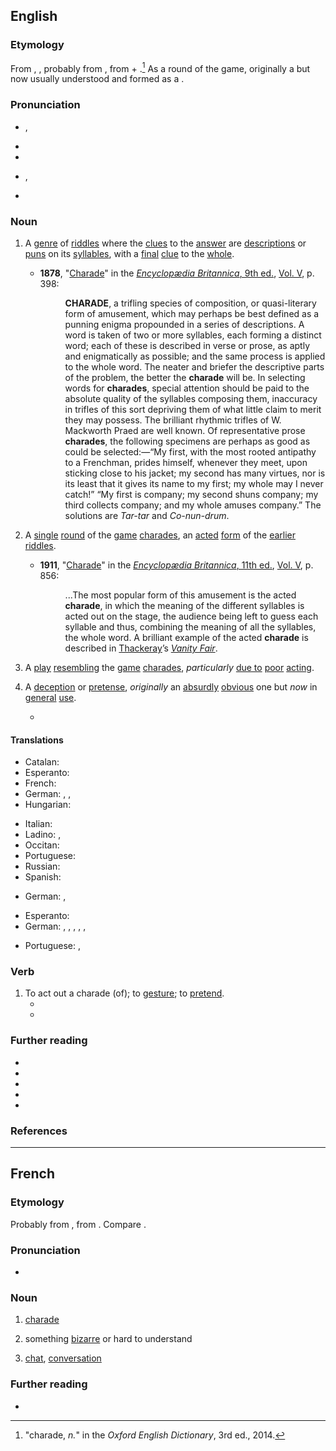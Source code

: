==English==

===Etymology===
From {{bor|en|fr|charade}}, {{m|fr|charrade||prattle, idle conversation; a kind of riddle}}, probably from {{der|en|oc|charrada||conversation; chatter}}, from {{m|oc|charrar||to chat; to chatter}} + {{m|oc|-ada}}.<ref>"charade, ''n.''" in the ''Oxford English Dictionary'', 3rd ed., 2014.</ref> As a round of the game, originally a {{clipping|en|acting charade|nocap=1}} but now usually understood and formed as a {{back-formation|en|charades|nocap=1}}.

===Pronunciation===
* {{a|RP}} {{enPR|shərädʹ|shərādʹ}}, {{IPA|en|/ʃəˈɹɑːd/|/ʃəˈɹeɪd/}}
* {{audio|en|LL-Q1860 (eng)-Vealhurl-charade.wav|Audio (RP)}}
* {{audio|en|LL-Q1860 (eng)-Vealhurl-charade2.wav|Audio (RP)}}
* {{a|GA}} {{enPR|shərādʹ}}, {{IPA|en|/ʃəˈɹeɪd/}}
* {{rhymes|en|eɪd|s=2}}

===Noun===
{{en-noun}}

# {{lb|en|literature|archaic}} A [[genre]] of [[riddle]]s where the [[clue]]s to the [[answer]] are [[description]]s or [[pun]]s on its [[syllable]]s, with a [[final]] [[clue]] to the [[whole]].
#* '''1878''', "[[:s:Encyclopædia Britannica, Ninth Edition/Charade|Charade]]" in the [[:s:Encyclopædia Britannica, Ninth Edition|''Encyclopædia Britannica'', 9th ed.]], [[:s:Encyclopædia Britannica, Ninth Edition/Volume V|Vol. V]], p. 398:
#*: '''CHARADE''', a trifling species of composition, or quasi-literary form of amusement, which may perhaps be best defined as a punning enigma propounded in a series of descriptions. A word is taken of two or more syllables, each forming a distinct word; each of these is described in verse or prose, as aptly and enigmatically as possible; and the same process is applied to the whole word. The neater and briefer the descriptive parts of the problem, the better the '''charade''' will be. In selecting words for '''charades''', special attention should be paid to the absolute quality of the syllables composing them, inaccuracy in trifles of this sort depriving them of what little claim to merit they may possess. The brilliant rhythmic trifles of W. Mackworth Praed are well known. Of representative prose '''charades''', the following specimens are perhaps as good as could be selected:—“My first, with the most rooted antipathy to a Frenchman, prides himself, whenever they meet, upon sticking close to his jacket; my second has many virtues, nor is its least that it gives its name to my first; my whole may I never catch!” “My first is company; my second shuns company; my third collects company; and my whole amuses company.” The solutions are ''Tar-tar'' and ''Co-nun-drum''.
# {{lb|en|uncommon}} A [[single]] [[round]] of the [[game]] [[charades]], an [[act]]ed [[form]] of the [[earlier]] [[riddle]]s.
#: {{syn|en|acted charade|dumb charade|q2=obsolete}}
#* '''1911''', "[[:s:1911 Encyclopædia Britannica/Charade|Charade]]" in the [[:s:1911 Encyclopædia Britannica|''Encyclopædia Britannica'', 11th ed.]], [[:s:1911 Encyclopædia Britannica/Volume V|Vol. V]], p. 856:
#*: ...The most popular form of this amusement is the acted '''charade''', in which the meaning of the different syllables is acted out on the stage, the audience being left to guess each syllable and thus, combining the meaning of all the syllables, the whole word. A brilliant example of the acted '''charade''' is described in [[w:William Makepeace Thackeray|Thackeray]]’s ''[[:s:Vanity Fair (Thackeray)/Chapter 51|Vanity Fair]]''.
# {{lb|en|obsolete}} A [[play]] [[resembling]] the [[game]] [[charades]], ''particularly'' [[due to]] [[poor]] [[acting]].
# A [[deception]] or [[pretense]], ''originally'' an [[absurdly]] [[obvious]] one but ''now'' in [[general]] [[use]].
#: {{syn|en|farce|sham|Thesaurus:fake}}
#: {{ux|en|This whole '''charade''' is absurd.}}
#* {{quote-av
|en
|year=1999
|medium=motion picture
|title=Eyes Wide Shut
|role=Dr. Bill Harford
|actor=Tom Cruise
|writer={{w|Stanley Kubrick}}
|passage=The woman lying dead in the morgue was the woman at the party. Well, Victor, maybe I'm missing something here. You call it fake, a '''charade'''… Do you mind telling me what kind of fuckin' '''charade''' ends up with somebody turning up dead?}}

====Translations====
{{trans-top|riddle}}
* Catalan: {{t+|ca|xarada|f}}
* Esperanto: {{t+|eo|ŝarado}}
* French: {{t+|fr|charade|f}}
* German: {{t+|de|Scharade|f}}, {{t+|de|Silbenrätsel|n}}, {{t|de|Versrätsel|n}}
* Hungarian: {{t|hu|sarád}}
{{trans-mid}}
* Italian: {{t+|it|sciarada|f}}
* Ladino: {{t|lad|sharada|f}}, {{t|lad|indivinansa|f}} {{qualifier|Turkey}}
* Occitan: {{t|oc|charrada|f}}
* Portuguese: {{t+|pt|charada|f}}
* Russian: {{t+|ru|шара́да|f}}
* Spanish: {{t+|es|charada|f}}
{{trans-bottom}}
{{trans-top|acted form of the earlier riddles}}
* German: {{t+|de|Scharade|f}}, {{t|de|pantomimisches Rätsel|n}}
{{trans-mid}}
{{trans-bottom}}
{{trans-see|party game|charades}}
{{trans-top|absurd deception}}
* Esperanto: {{t+|eo|farso}}
* German: {{t+|de|Scharade|f}}, {{t+|de|Farce|f}}, {{t+|de|Affentheater|n}}, {{t+|de|Affenzirkus|m}}, {{t|de|unwürdiges Schauspiel|n}}, {{t|de|Schmierenkomödie|f}}
{{trans-mid}}
* Portuguese: {{t+|pt|charada|f}}, {{t+|pt|farsa|f}}
{{trans-bottom}}

===Verb===
{{en-verb}}

# To act out a charade (of); to [[gesture]]; to [[pretend]].
#* {{quote-book|en|year=2015|author=Graeme Fife|title=Tour de France: The History, The Legend, The Riders|passage=She flaps her hands and arms, eyes glaring, head shaking – '''charading''' ''Non, non, NON!''}}
#* {{quote-book|en|year=2017|author=David Friend|title=The Naughty Nineties|passage=Private, wholesome family time could no longer '''charade''' as being either private or wholly wholesome.}}

===Further reading===
* {{R:Webster 1913}}
* {{R:Century 1911}}
* {{R:OneLook}}
* {{pedia|charades}}
* {{pedia|charade (disambiguation)}}

===References===
<references/>

----

==French==

===Etymology===
Probably from {{bor|fr|oc|charrada}}, from {{m|oc|charrar||to chat}}. Compare {{cog|it|ciarlare}}.

===Pronunciation===
* {{fr-IPA}}

===Noun===
{{fr-noun|f}}

# [[#English|charade]] {{gloss|kind of riddle}}
# {{lb|fr|figurative}} something [[bizarre]] or hard to understand
#: {{ux|fr|Cet ouvrage est une vraie '''charade'''.|This book is really hard to understand, to follow.}}
# {{lb|fr|Louisiana French|Cajun French}} [[chat]], [[conversation]]

===Further reading===
* {{R:TLFi}}